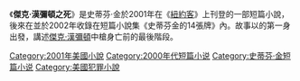 {{Infobox Book 
|書名      =
傑克·漢彌頓之死|圖像      =
|圖像說明  =
|作者      = [[史蒂芬·金|史蒂芬·金]]
|原名      = The Death of Jack Hamilton|中文書名  = 
傑克·漢彌頓之死|出版地    = {{USA}}
|語言      = [[英語|英語]]
|題材      = [[短篇小說|短篇小說]]
|類型      =
|出版者    = 
|出版日期  = 2001年
}}

《'''傑克·漢彌頓之死'''》是史蒂芬·金於2001年在《[[紐約客|紐約客]]》上刊登的一部短篇小說，後來在並於2002年收錄在短篇小說集《史蒂芬金的14張牌》內。故事以{{link-en|霍默·范·梅特|Homer Van Meter}}的第一身出發，講述[[约翰·汉密尔顿|傑克·漢彌頓]]中槍身亡前的最後階段。

{{史蒂芬金的14張牌}}

{{史蒂芬·金}}

[[Category:2001年美國小說|Category:2001年美國小說]]
[[Category:2000年代短篇小说|Category:2000年代短篇小说]]
[[Category:史蒂芬·金短篇小说|Category:史蒂芬·金短篇小说]]
[[Category:美國犯罪小說|Category:美國犯罪小說]]